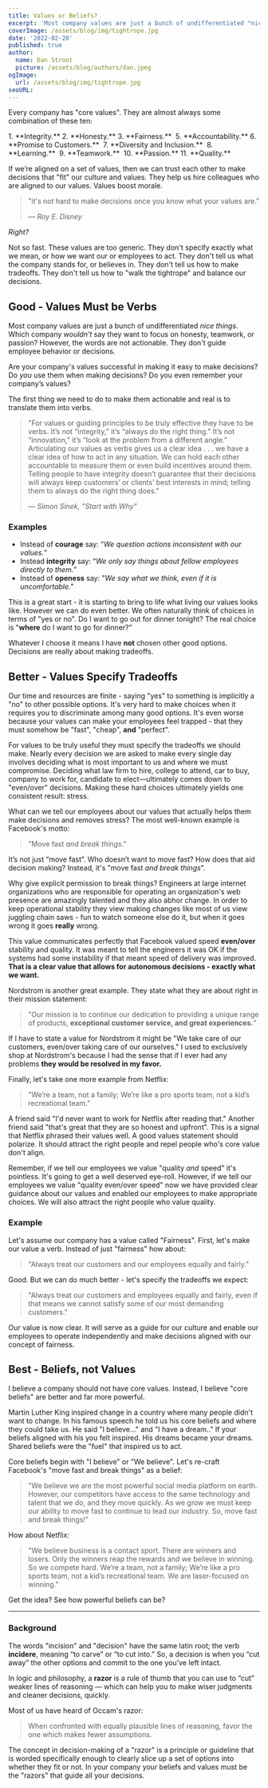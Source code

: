 ```yaml
---
title: Values or Beliefs?
excerpt: 'Most company values are just a bunch of undifferentiated "nice things". Which company wouldn’t say they are about honesty, teamwork, or passion? The problem is employees can’t easily turn those words into actions. They don’t tell us how to "walk the tightrope" and balance our decisions. Why not?'
coverImage: /assets/blog/img/tightrope.jpg
date: '2022-02-20'
published: true
author:
  name: Dan Stroot
  picture: /assets/blog/authors/dan.jpeg
ogImage:
  url: /assets/blog/img/tightrope.jpg
seoURL:
---
```


Every company has "core values". They are almost always some combination of these ten:

<span className="text-base">
1.  **Integrity.** 
2.  **Honesty.** 
3.  **Fairness.** 
5.  **Accountability.** 
6.  **Promise to Customers.** 
7.  **Diversity and Inclusion.** 
8.  **Learning.** 
9.  **Teamwork.** 
10.  **Passion.**
11.  **Quality.**
</span>

If we’re aligned on a set of values, then we can trust each other to make decisions that "fit" our culture and values. They help us hire colleagues who are aligned to our values. Values boost morale. 

>"it's not hard to make decisions once you know what your values are."
>
> <cite>&mdash; Roy E. Disney</cite>

_Right?_

Not so fast. These values are too generic.  They don't specify exactly what we mean, or how we want our or employees to act.  They don't tell us what the company stands for, or believes in. They don't tell us how to make tradeoffs. They don't tell us how to "walk the tightrope" and balance our decisions.

## Good - Values Must be Verbs

Most company values are just a bunch of undifferentiated _nice things_. Which company _wouldn’t_ say they want to focus on honesty, teamwork, or passion? However, the words are not actionable. They don't guide employee behavior or decisions.  

Are your company's values successful in making it easy to make decisions? Do _you_ use them when making decisions? Do you even remember your company’s values?

The first thing we need to do to make them actionable and real is to translate them into verbs.  

>"For values or guiding principles to be truly effective they have to be verbs. It’s not “integrity,” it’s “always do the right thing.” It’s not “innovation,” it’s “look at the problem from a different angle.” Articulating our values as verbs gives us a clear idea . . . we have a clear idea of how to act in any situation. We can hold each other accountable to measure them or even build incentives around them. Telling people to have integrity doesn’t guarantee that their decisions will always keep customers’ or clients’ best interests in mind; telling them to always do the right thing does."
>
> <cite>&mdash; Simon Sinek, "Start with Why"</cite>

### Examples

* Instead of **courage** say: “_We question actions inconsistent with our values._”
* Instead **integrity** say: “_We only say things about fellow employees directly to them._”
* Instead of **openess** say: "_We say what we think, even if it is uncomfortable._"

This is a great start - it is starting to bring to life what living our values looks like. However we can do even better.  We often naturally think of choices in terms of "yes or no". Do I want to go out for dinner tonight?  The real choice is "**where** do I want to go for dinner?"  

Whatever I choose it means I have **not** chosen other good options. Decisions are really about making tradeoffs.  

## Better - Values Specify Tradeoffs

Our time and resources are finite - saying "yes" to something is implicitly a "no" to other possible options. It's very hard to make choices when it requires you to discriminate among many good options. It's even worse because your values can make your employees feel trapped - that they must somehow be "fast", "cheap", **and** "perfect".

For values to be truly useful they must specify the tradeoffs we should make.  Nearly every decision we are asked to make every single day involves deciding what is most important to us and where we must compromise. Deciding what law firm to hire, college to attend, car to buy, company to work for, candidate to elect—ultimately comes down to "even/over" decisions. Making these hard choices ultimately yields one consistent result: stress. 

What can we tell our employees about our values that actually helps them make decisions and removes stress?  The most well-known example is Facebook's motto: 

>"Move fast _and break things_." 

It’s not just “move fast”. Who doesn’t want to move fast? How does that aid decision making? Instead, it's "move fast _and break things_".  

Why give explicit permission to break things? Engineers at large internet organizations who are responsible for operating an organization's web presence are amazingly talented and they also abhor change.  In order to keep operational stability they view making changes like most of us view juggling chain saws - fun to watch someone else do it, but when it goes wrong it goes **really** wrong. 

This value communicates perfectly that Facebook valued speed **even/over** stability and quality.  It was meant to tell the engineers it was OK if the systems had some instability if that meant speed of delivery was improved.  **That is a clear value that allows for autonomous decisions - exactly what we want.**

Nordstrom is another great example.  They state what they are about right in their mission statement:

>"Our mission is to continue our dedication to providing a unique range of products, **exceptional customer service, and great experiences.**”

If I have to state a value for Nordstrom it might be "We take care of our customers, even/over taking care of our ourselves."  I used to exclusively shop at Nordstrom's because I had the sense that if I ever had any problems **they would be resolved in my favor.**

Finally, let's take one more example from Netflix:

>"We’re a team, not a family; We’re like a pro sports team, not a kid’s recreational team."
	
A friend said "I'd never want to work for Netflix after reading that." Another friend said "that's great that they are so honest and upfront". This is a signal that Netflix  phrased their values well. A good values statement should polarize. It should attract the right people and repel people who's core value don't align.  

Remember, if we tell our employees we value "quality _and_ speed" it's pointless.  It's going to get a well deserved eye-roll.  However, if we tell our employees we value "quality even/over speed" now we have provided clear guidance about our values and enabled our employees to make appropriate choices. We will also attract the right people who value quality.  

### Example

Let's assume our company has a value called "Fairness". First, let's make our value a verb. Instead of just "fairness" how about: 

>"Always treat our customers and our employees equally and fairly."

Good.  But we can do much better - let's specify the tradeoffs we expect:

>"Always treat our customers and employees equally and fairly, even if that means we cannot satisfy some of our most demanding customers."

Our value is now clear. It will serve as a guide for our culture and enable our employees to operate independently and make decisions aligned with our concept of fairness. 

## Best - Beliefs, not Values

I believe a company should not have core values. Instead, I believe "core beliefs" are better and far more powerful. 

Martin Luther King inspired change in a country where many people didn't want to change. In his famous speech he told us his core beliefs and where they could take us. He said "I believe..." and "I have a dream.."  If your beliefs aligned with his you felt inspired. His dreams became your dreams. Shared beliefs were the "fuel" that inspired us to act. 

Core beliefs begin with "I believe" or "We believe". Let's re-craft Facebook's "move fast and break things" as a belief:

>"We believe we are the most powerful social media platform on earth. However, our competitors have access to the same technology and talent that we do, and they move quickly. As we grow we must keep our ability to move fast to continue to lead our industry. So, move fast and break things!"

How about Netflix:

>"We believe business is a contact sport. There are winners and losers. Only the winners reap the rewards and we believe in winning. So we compete hard. We’re a team, not a family; We’re like a pro sports team, not a kid’s recreational team.  We are laser-focused on winning."

Get the idea?  See how powerful beliefs can be?

---

### Background

The words "incision" and "decision" have the same latin root; the verb **incīdere**, meaning “to carve” or “to cut into.”  So, a decision is when you “cut away” the other options and commit to the one you’ve left intact.

In logic and philosophy, a **razor** is a rule of thumb that you can use to “cut” weaker lines of reasoning — which can help you to make wiser judgments and cleaner decisions, quickly.

Most of us have heard of Occam's razor:

>When confronted with equally plausible lines of reasoning, favor the one which makes fewer assumptions.

The concept in decision-making of a "razor" is a principle or guideline that is worded specifically enough to clearly slice up a set of options into whether they fit or not. In your company your beliefs and values must be the "razors" that guide all your decisions.  
